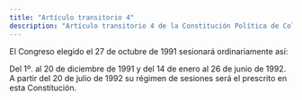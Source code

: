 ```yaml
---
title: "Artículo transitorio 4"
description: "Artículo transitorio 4 de la Constitución Política de Colombia"
---
```


El Congreso elegido el 27 de octubre de 1991 sesionará ordinariamente así:

Del 1º. al 20 de diciembre de 1991 y del 14 de enero al 26 de junio de 1992. A partir del 20 de julio de 1992 su régimen de sesiones será el prescrito en esta Constitución.

